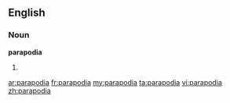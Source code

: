 ==English==

===Noun===
'''parapodia'''

# {{plural of|[[parapodium]]}}

[[ar:parapodia]]
[[fr:parapodia]]
[[my:parapodia]]
[[ta:parapodia]]
[[vi:parapodia]]
[[zh:parapodia]]